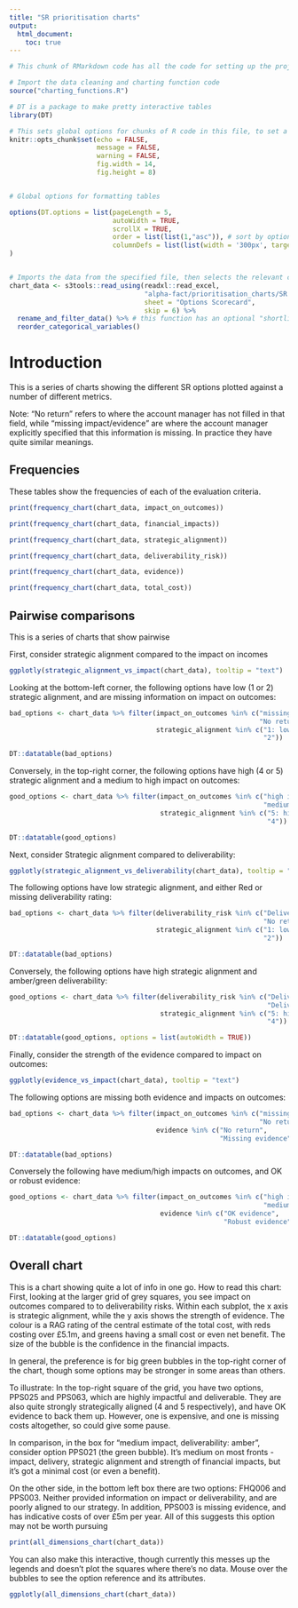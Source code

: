 ```yaml
---
title: "SR prioritisation charts"
output: 
  html_document:
    toc: true
---
```


```r

# This chunk of RMarkdown code has all the code for setting up the project

# Import the data cleaning and charting function code
source("charting_functions.R")

# DT is a package to make pretty interactive tables
library(DT)

# This sets global options for chunks of R code in this file, to set a standard plot size and suppress output of code and warnings.
knitr::opts_chunk$set(echo = FALSE,
                      message = FALSE,
                      warning = FALSE,
                      fig.width = 14, 
                      fig.height = 8)


# Global options for formatting tables

options(DT.options = list(pageLength = 5,
                          autoWidth = TRUE,
                          scrollX = TRUE, 
                          order = list(list(1,"asc")), # sort by option_ref
                          columnDefs = list(list(width = '300px', targets = 2))) # widen the option_description box
)


# Imports the data from the specified file, then selects the relevant columns
chart_data <- s3tools::read_using(readxl::read_excel,
                                  "alpha-fact/prioritisation_charts/SR Option Template part B collator v9.xlsm",
                                  sheet = "Options Scorecard",
                                  skip = 6) %>%
  rename_and_filter_data() %>% # this function has an optional "shortlist" parameter, which should be a vector of option references. If included, the data will be filtered to just those options.
  reorder_categorical_variables()


```




# Introduction {.tabset}

This is a series of charts showing the different SR options plotted against a number of different metrics.

Note: "No return" refers to where the account manager has not filled in that field, while "missing impact/evidence" are where the account manager explicitly specified that this information is missing. In practice they have quite similar meanings.


## Frequencies

These tables show the frequencies of each of the evaluation criteria.

``` r

print(frequency_chart(chart_data, impact_on_outcomes))

print(frequency_chart(chart_data, financial_impacts))

print(frequency_chart(chart_data, strategic_alignment))

print(frequency_chart(chart_data, deliverability_risk))

print(frequency_chart(chart_data, evidence))

print(frequency_chart(chart_data, total_cost))

```

## Pairwise comparisons

This is a series of charts that show pairwise 

First, consider strategic alignment compared to the impact on incomes

```r
ggplotly(strategic_alignment_vs_impact(chart_data), tooltip = "text")

```

Looking at the bottom-left corner, the following options have low (1 or 2) strategic alignment, and are missing information on impact on outcomes:

```r
bad_options <- chart_data %>% filter(impact_on_outcomes %in% c("missing impact on outcomes",
                                                               "No return"),
                                     strategic_alignment %in% c("1: low alignment",
                                                                "2"))

DT::datatable(bad_options)

```

Conversely, in the top-right corner, the following options have high (4 or 5) strategic alignment and a medium to high impact on outcomes:

```r
good_options <- chart_data %>% filter(impact_on_outcomes %in% c("high impact on outcomes",
                                                                "medium impact"),
                                      strategic_alignment %in% c("5: high alignment",
                                                                 "4"))

DT::datatable(good_options)

```

Next, consider Strategic alignment compared to deliverability:

```r
ggplotly(strategic_alignment_vs_deliverability(chart_data), tooltip = "text")

```

The following options have low strategic alignment, and either Red or missing deliverability rating:

```r
bad_options <- chart_data %>% filter(deliverability_risk %in% c("Deliverability: Red",
                                                                "No return"),
                                     strategic_alignment %in% c("1: low alignment",
                                                                "2"))

DT::datatable(bad_options)

```

Conversely, the following options have high strategic alignment and amber/green deliverability:

```r
good_options <- chart_data %>% filter(deliverability_risk %in% c("Deliverability: Green",
                                                                 "Deliverability: Amber"),
                                      strategic_alignment %in% c("5: high alignment",
                                                                 "4"))

DT::datatable(good_options, options = list(autoWidth = TRUE))

```


Finally, consider the strength of the evidence compared to impact on outcomes:

```r
ggplotly(evidence_vs_impact(chart_data), tooltip = "text")

```


The following options are missing both evidence and impacts on outcomes:


```r
bad_options <- chart_data %>% filter(impact_on_outcomes %in% c("missing impact on outcomes",
                                                               "No return"),
                                     evidence %in% c("No return",
                                                     "Missing evidence"))

DT::datatable(bad_options)

```

Conversely the following have medium/high impacts on outcomes, and OK or robust evidence:

```r
good_options <- chart_data %>% filter(impact_on_outcomes %in% c("high impact on outcomes",
                                                                "medium impact"),
                                      evidence %in% c("OK evidence",
                                                      "Robust evidence"))

DT::datatable(good_options)

```


## Overall chart

This is a chart showing quite a lot of info in one go. How to read this chart:
First, looking at the larger grid of grey squares, you see impact on outcomes compared to to deliverability risks. Within each subplot, the x axis is strategic alignment, while the y axis shows the strength of evidence. The colour is a RAG rating of the central estimate of the total cost, with reds costing over £5.1m, and greens having a small cost or even net benefit. The size of the bubble is the confidence in the financial impacts. 

In general, the preference is for big green bubbles in the top-right corner of the chart, though some options may be stronger in some areas than others.

To illustrate: In the top-right square of the grid, you have two options, PPS025 and PPS063, which are highly impactful and deliverable. They are also quite strongly strategically aligned (4 and 5 respectively), and have OK evidence to back them up. However, one is expensive, and one is missing costs altogether, so could give some pause.

In comparison, in the box for "medium impact, deliverability: amber", consider option PPS021 (the green bubble). It's medium on most fronts - impact, delivery, strategic alignment and strength of financial impacts, but it's got a minimal cost (or even a benefit).

On the other side, in the bottom left box there are two options: FHQ006 and PPS003. Neither provided information on impact or deliverability, and are poorly aligned to our strategy. In addition, PPS003 is missing evidence, and has indicative costs of over £5m per year. All of this suggests this option may not be worth pursuing

```r

print(all_dimensions_chart(chart_data))

```

You can also make this interactive, though currently this messes up the legends and doesn't plot the squares where there's no data. Mouse over the bubbles to see the option reference and its attributes.

```r

ggplotly(all_dimensions_chart(chart_data))

```